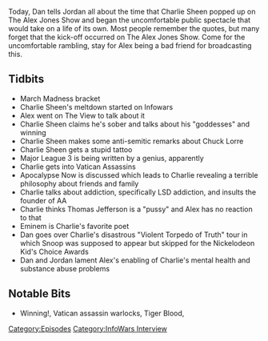{{Episode
    | title           = February 18, 2011
    | caption         = [https://knowledgefight.libsyn.com/knowledge-fight-february-18-2011 Listen to this episode on Libsyn]
    | episodeNumber   = 140
    | length          = 01:06:53
    | airDate         = March 21, 2018
    | coverageDate    = February 18, 2011
    | episodeType     = [[:Category:InfoWars Interview|InfoWars Interview]]
    | appearance      = [[Charlie Sheen]], [[The View]], [[Lenny Dykstra aka "Nails"]], [[Chuck Lorre]], [[Thomas Jefferson]], [[Eminem]], [[Snoop]]
    | previousEpisode = [[139: St. Patrick's Day Special Report]]
    | nextEpisode     = [[141: March 20-22, 2018]]
}}

{{Stub}}

Today, Dan tells Jordan all about the time that Charlie Sheen popped up on The Alex Jones Show and began the uncomfortable public spectacle that would take on a life of its own. Most people remember the quotes, but many forget that the kick-off occurred on The Alex Jones Show. Come for the uncomfortable rambling, stay for Alex being a bad friend for broadcasting this.

==Tidbits==

*March Madness bracket
*Charlie Sheen's meltdown started on Infowars
*Alex went on The View to talk about it
*Charlie Sheen claims he's sober and talks about his "goddesses" and winning
*Charlie Sheen makes some anti-semitic remarks about Chuck Lorre
*Charlie Sheen gets a stupid tattoo
*Major League 3 is being written by a genius, apparently
*Charlie gets into Vatican Assassins
*Apocalypse Now is discussed which leads to Charlie revealing a terrible philosophy about friends and family
*Charlie talks about addiction, specifically LSD addiction, and insults the founder of AA
*Charlie thinks Thomas Jefferson is a "pussy" and Alex has no reaction to that
*Eminem is Charlie's favorite poet
*Dan goes over Charlie's disastrous "Violent Torpedo of Truth" tour in which Snoop was supposed to appear but skipped for the Nickelodeon Kid's Choice Awards
*Dan and Jordan lament Alex's enabling of Charlie's mental health and substance abuse problems

==Notable Bits==

*Winning!, Vatican assassin warlocks, Tiger Blood,

[[Category:Episodes]]
[[Category:InfoWars Interview]]
